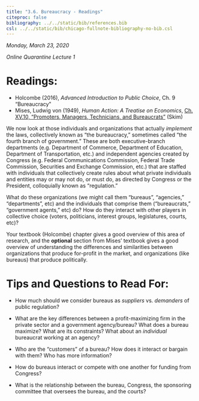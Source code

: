 ```yaml
---
title: "3.6. Bureaucracy - Readings"
citeproc: false
bibliography: ../../static/bib/references.bib
csl: ../../static/bib/chicago-fullnote-bibliography-no-bib.csl
---
```


*Monday, March 23, 2020*

*Online Quarantine Lecture 1*

# Readings:

- <i class="fas fas fa-book"></i> Holcombe (2016), *Advanced Introduction to Public Choice*, Ch. 9 "Bureaucracy"
- <i class="fas fas fa-book"></i> Mises, Ludwig von (1949), *Human Action: A Treatise on Economics*, [Ch. XV.10, "Promoters, Managers, Technicians, and Bureaucrats"](/readings/Mises_1949_Bureaucrats.pdf) (Skim)

We now look at those individuals and organizations that actually *implement* the laws, collectively known as "the bureaucracy," sometimes called "the fourth branch of government." These are both executive-branch departments (e.g. Department of Commerce, Department of Education, Department of Transportation, etc.) and independent agencies created by Congress (e.g. Federal Communications Commission, Federal Trade Commission, Securities and Exchange Commission, etc.) that are staffed with individuals that collectively create rules about what private individuals and entities may or may not do, or must do, as directed by Congress or the President, colloquially known as "regulation."

What do these organizations (we might call them "bureaus", "agencies," "departments", etc) and the individuals that comprise them ("bureaucrats," "government agents," etc) do? How do they interact with other players in collective choice (voters, politicians, interest groups, legislatures, courts, etc)?

Your textbook (Holcombe) chapter gives a good overview of this area of research, and the **optional** section from Mises' textbook gives a good overview of understanding the differences and similarities between organizations that produce for-profit in the market, and organizations (like bureaus) that produce politically.

# Tips and Questions to Read For:

- How much should we consider bureaus as *suppliers* vs. *demanders* of public regulation?

- What are the key differences between a profit-maximizing firm in the private sector and a government agency/bureau? What does a bureau maximize? What are its constraints? What about an *individual* bureaucrat working at an agency?

- Who are the "customers" of a bureau? How does it interact or bargain with them? Who has more information?

- How do bureaus interact or compete with one another for funding from Congress?

- What is the relationship between the bureau, Congress, the sponsoring committee that oversees the bureau, and the courts?
